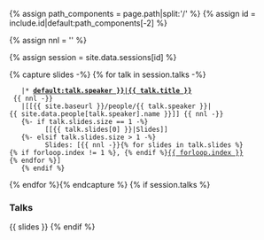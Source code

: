 {% assign path_components = page.path|split:'/' %}
{% assign id = include.id|default:path_components[-2] %}

{% assign nnl = '' %}

{% assign session = site.data.sessions[id] %}

{% capture slides -%}
{% for talk in session.talks -%}
    |* '''[[{{ talk.id|default:talk.speaker }}|{{ talk.title }}]]''' <br/> {{ nnl -}} 
    |[[{{ site.baseurl }}/people/{{ talk.speaker }}|{{ site.data.people[talk.speaker].name }}]] {{ nnl -}}
    {%- if talk.slides.size == 1 -%} 
        &nbsp; [[{{ talk.slides[0] }}|Slides]] 
    {%- elsif talk.slides.size > 1 -%} 
        &nbsp; Slides: &#91;{{ nnl -}}{% for slides in talk.slides %}{% if forloop.index != 1 %}, {% endif %}[[{{ slides }}|{{ forloop.index }}]]{% endfor %}&#93;
    {% endif %}
{% endfor %}{% endcapture %}
{% if session.talks %}
=== Talks ===
{{ slides }}
{% endif %}
